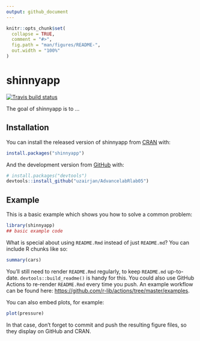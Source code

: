 ```yaml
---
output: github_document
---
```


<!-- README.md is generated from README.Rmd. Please edit that file -->

```r
knitr::opts_chunk$set(
  collapse = TRUE,
  comment = "#>",
  fig.path = "man/figures/README-",
  out.width = "100%"
)
```

# shinnyapp

<!-- badges: start -->
[![Travis build status](https://travis-ci.com/uzairjan/AdvancelabRlab05.svg?branch=main)](https://travis-ci.com/uzairjan/AdvancelabRlab05)
<!-- badges: end -->

The goal of shinnyapp is to ...

## Installation

You can install the released version of shinnyapp from [CRAN](https://CRAN.R-project.org) with:

``` r
install.packages("shinnyapp")
```

And the development version from [GitHub](https://github.com/) with:

``` r
# install.packages("devtools")
devtools::install_github("uzairjan/AdvancelabRlab05")
```
## Example

This is a basic example which shows you how to solve a common problem:

```r
library(shinnyapp)
## basic example code
```

What is special about using `README.Rmd` instead of just `README.md`? You can include R chunks like so:

```r
summary(cars)
```

You'll still need to render `README.Rmd` regularly, to keep `README.md` up-to-date. `devtools::build_readme()` is handy for this. You could also use GitHub Actions to re-render `README.Rmd` every time you push. An example workflow can be found here: <https://github.com/r-lib/actions/tree/master/examples>.

You can also embed plots, for example:

```r
plot(pressure)
```

In that case, don't forget to commit and push the resulting figure files, so they display on GitHub and CRAN.
